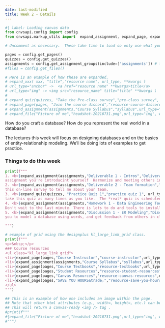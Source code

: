 ```yaml
---
date: last-modified
title: Week 2 - Details
---
```


```python
#| label: Loading canvas data
from cnvsapi.config import config
from cnvsapi.markup_utils import  expand_assignment, expand_page, expand_quiz, expand_file

# Uncomment as necessary.  These take time to load so only use what you need.

pages = config.get_pages()
quizzes = config.get_quizzes()
assignments = config.get_assignment_groups(include=['assignments']) # from Canvas
#files = config.get_files()

# Here is an example of how these are expanded.
# expand_xxx( xxx, "title","resource name", url_type, **kwargs )
# url_type="anchor" ->  <a href="resource name" **kwargs>title</a>
# url_type="img" -> <img src="resource_name" title="title" **kwargs )
#
# expand_quiz(quizzes, "Take the Pre-class survey","pre-class survey", url_type="anchor", target="_blank")
# expand_page(pages, "Join the course discord","resource-course-discord", url_type="anchor", target="_blank")
# expand_assignment(assignments,"Course Syllabus","syllabus",url_type="anchor")
# expand_file("Picture of me","headshot-20210731.png",url_type="img", width="200px")

```

<p class="lead">How do you craft a database? How do you represent the real world in a database?</p>

The lectures this week will focus on designing databases and on the basics of entity-relationship modeling.  We'll be doing lots of
examples to get practice.


### Things to do this week

```python
print(f"""
1. <b>{expand_assignment(assignments,"Deliverable 1 - Intros","Deliverable 1 - Intros",url_type="anchor")}</b> - If you haven't already, complete project deliverable 1.  In this
assignment you're introducint yourself  Harmonize and meeting others in the class. One goal is to find a partner for the semester-long project.
2. <b>{expand_assignment(assignments,"Deliverable 2 - Team formation","deliverable 2 - team formation",url_type="anchor")}</b> - Once you find a partner, complete
this on-line survey to tell me about your team.
3. <b>{expand_quiz(quizzes, "Practice Quiz 1","practice quiz 1", url_type="anchor", target="_blank")}</b> - Start Practice Quiz 1. You can
take this quiz as many times as you like.  The *real* quiz is scheduled for next week, Week 3.  If you're comfy, you can take it as soon as it opens, no need to wait.
4. <b>{expand_assignment(assignments,"Homework 1 - Data Engineering Tool Review","Homework 1 - DE Tool Review",url_type="anchor")}</b> - this is homework assignment is due Sunday.  
Don't wait to the last minute. There is lots to do and tools to install.
5. <b>{expand_assignment(assignments,"Discussion 1 - ER Modeling","Discussion 1 - ER modeling",url_type="anchor")}</b> - *Practice, practice, practice*.  This Harmonize discussion allows
you to model a database using words, and get feedback from others in class. The discussions asks that you turn the tables, offering feedback to others on their database model.

""")
```


```python
# example of grid using the designplus kl_large_link_grid class.
print(f"""
<p>&nbsp;</p>
### Course resources
<ul class="kl_large_link_grid">
<li>{expand_page(pages,"Course Instructor","course-instructor",url_type="anchor")}</li>
<li>{expand_assignment(assignments,"Course Syllabus","syllabus",url_type="anchor")}</li>
<li>{expand_page(pages,"Course Textbooks","resource-textbooks",url_type="anchor")}</li>
<li>{expand_page(pages,"Student Resources","resource-student-resources",url_type="anchor")}</li>
<li>{expand_page(pages,"Canvas Resources","resource-canvas-resources",url_type="anchor")}</li>
<li>{expand_page(pages,"SAVE YOU HOURS&trade;","resource-save-you-hours",url_type="anchor")}</li>
</ul>
""")
```

```python
## This is an example of how one includes an image within the page.
## Note that other html attributes (e.g., width=, height=, etc.) can be added
## This will return a canvas-ready <img /> tag .
#print(f"""
#{expand_file("Picture of me","headshot-20210731.png",url_type="img", width="200px")}
#""")
```